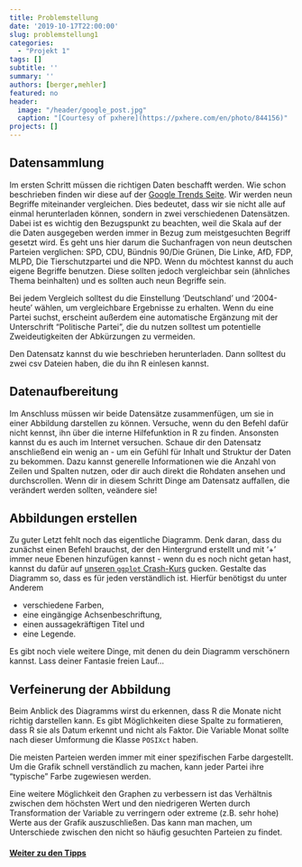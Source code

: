 ```yaml
---
title: Problemstellung
date: '2019-10-17T22:00:00'
slug: problemstellung1
categories:
  - "Projekt 1"
tags: []
subtitle: ''
summary: ''
authors: [berger,mehler]
featured: no
header:
  image: "/header/google_post.jpg"
  caption: "[Courtesy of pxhere](https://pxhere.com/en/photo/844156)"
projects: []
---
```


## Datensammlung

Im ersten Schritt müssen die richtigen Daten beschafft werden. Wie schon beschrieben finden wir diese auf der [Google Trends Seite](https://trends.google.de/trends/?geo=DE). Wir werden neun Begriffe miteinander vergleichen. Dies bedeutet, dass wir sie nicht alle auf einmal herunterladen können, sondern in zwei verschiedenen Datensätzen. Dabei ist es wichtig den Bezugspunkt zu beachten, weil die Skala auf der die Daten ausgegeben werden immer in Bezug zum meistgesuchten Begriff gesetzt wird. Es geht uns hier darum die Suchanfragen von neun deutschen Parteien verglichen: SPD, CDU, Bündnis 90/Die Grünen, Die Linke, AfD, FDP, MLPD, Die Tierschutzpartei und die NPD. Wenn du möchtest kannst du auch eigene Begriffe benutzen. Diese sollten jedoch vergleichbar sein (ähnliches Thema beinhalten) und es sollten auch neun Begriffe sein.

Bei jedem Vergleich solltest du die Einstellung 'Deutschland' und '2004-heute' wählen, um vergleichbare Ergebnisse zu erhalten. Wenn du eine Partei suchst, erscheint außerdem eine automatische Ergänzung mit der Unterschrift "Politische Partei", die du nutzen solltest um potentielle Zweideutigkeiten der Abkürzungen zu vermeiden.

Den Datensatz kannst du wie beschrieben herunterladen. Dann solltest du zwei csv Dateien haben, die du ihn R einlesen kannst.

## Datenaufbereitung

Im Anschluss müssen wir beide Datensätze zusammenfügen, um sie in einer Abbildung darstellen zu können. Versuche, wenn du den Befehl dafür nicht kennst, ihn über die interne Hilfefunktion in R zu finden. Ansonsten kannst du es auch im Internet versuchen. Schaue dir den Datensatz anschließend ein wenig an - um ein Gefühl für Inhalt und Struktur der Daten zu bekommen. Dazu kannst generelle Informationen wie die Anzahl von Zeilen und Spalten nutzen, oder dir auch direkt die Rohdaten ansehen und durchscrollen. Wenn dir in diesem Schritt Dinge am Datensatz auffallen, die verändert werden sollten, veändere sie!

<!-- Für ein überschaubares Diagramm muss nun der Datensatz noch umgeformt werden. Dies geschieht durch den Befehl 'reshape'. Die interne Hilfe wird dir auch hier die einzelnen Komponenten erklären können. -->

## Abbildungen erstellen

Zu guter Letzt fehlt noch das eigentliche Diagramm. Denk daran, dass du zunächst einen Befehl brauchst, der den Hintergrund erstellt und mit '+' immer neue Ebenen hinzufügen kannst - wenn du es noch nicht getan hast, kannst du dafür auf [unseren `ggplot` Crash-Kurs](/post/grafiken-mit-ggplot2/) gucken. Gestalte das Diagramm so, dass es für jeden verständlich ist. Hierfür benötigst du unter Anderem

* verschiedene Farben,
* eine eingängige Achsenbeschriftung,
* einen aussagekräftigen Titel und
* eine Legende.

Es gibt noch viele weitere Dinge, mit denen du dein Diagramm verschönern kannst. Lass deiner Fantasie freien Lauf...

## Verfeinerung der Abbildung

Beim Anblick des Diagramms wirst du erkennen, dass R die Monate nicht richtig darstellen kann. Es gibt Möglichkeiten diese Spalte zu formatieren, dass R sie als Datum erkennt und nicht als Faktor. Die Variable Monat sollte nach dieser Umformung die Klasse `POSIXct` haben.

Die meisten Parteien werden immer mit einer spezifischen Farbe dargestellt. Um die Grafik schnell verständlich zu machen, kann jeder Partei ihre "typische" Farbe zugewiesen werden.  

Eine weitere Möglichkeit den Graphen zu verbessern ist das Verhältnis zwischen dem höchsten Wert und den niedrigeren Werten durch Transformation der Variable zu verringern oder extreme (z.B. sehr hohe) Werte aus der Grafik auszuschließen. Das kann man machen, um Unterschiede zwischen den nicht so häufig gesuchten Parteien zu findet.


#### [Weiter zu den Tipps](/post/tipps1)
